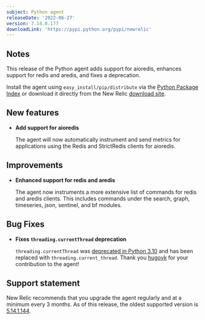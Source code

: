 ```yaml
---
subject: Python agent
releaseDate: '2022-06-27'
version: 7.14.0.177
downloadLink: 'https://pypi.python.org/pypi/newrelic'
---
```


## Notes

This release of the Python agent adds support for aioredis, enhances support for redis and aredis, and fixes a deprecation.

Install the agent using `easy_install/pip/distribute` via the [Python Package Index](https://pypi.python.org/pypi/newrelic) or download it directly from the New Relic [download site](http://download.newrelic.com/python_agent/release).

## New features

* **Add support for aioredis**

  The agent will now automatically instrument and send metrics for applications using the Redis and StrictRedis clients for aioredis.


## Improvements

* **Enhanced support for redis and aredis**

  The agent now instruments a more extensive list of commands for redis and aredis clients. This includes commands under the search, graph, timeseries, json, sentinel, and bf modules.

## Bug Fixes

* **Fixes `threading.currentThread` deprecation**

  `threading.currentThread` was [deprecated in Python 3.10](https://docs.python.org/3.12/whatsnew/3.10.html#deprecated) and has been replaced with `threading.current_thread`. Thank you [hugovk](https://github.com/hugovk) for your contribution to the agent!

## Support statement

New Relic recommends that you upgrade the agent regularly and at a minimum every 3 months. As of this release, the oldest supported version is [5.14.1.144](https://docs.newrelic.com/docs/release-notes/agent-release-notes/python-release-notes/python-agent-5141144/).


